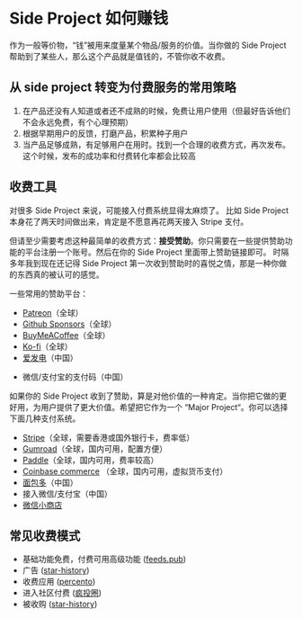 # Side Project 如何赚钱

作为一般等价物，“钱”被用来度量某个物品/服务的价值。当你做的 Side Project 帮助到了某些人，那么这个产品就是值钱的，不管你收不收费。

## 从 side project 转变为付费服务的常用策略

1. 在产品还没有人知道或者还不成熟的时候，免费让用户使用（但最好告诉他们不会永远免费，有个心理预期）
2. 根据早期用户的反馈，打磨产品，积累种子用户
3. 当产品足够成熟，有足够用户在用时。找到一个合理的收费方式，再次发布。这个时候，发布的成功率和付费转化率都会比较高

## 收费工具

对很多 Side Project 来说，可能接入付费系统显得太麻烦了。
比如 Side Project 本身花了两天时间做出来，肯定是不愿意再花两天接入 Stripe 支付。

但请至少需要考虑这种最简单的收费方式：**接受赞助**。你只需要在一些提供赞助功能的平台注册一个账号。然后在你的 Side Project 里面带上赞助链接即可。
时隔多年我到现在还记得 Side Project 第一次收到赞助时的喜悦之情，那是一种你做的东西真的被认可的感觉。

一些常用的赞助平台：

- [Patreon](https://www.patreon.com/)（全球）
- [Github Sponsors](https://github.com/sponsors/)（全球）
- [BuyMeACoffee](https://buymeacoffee.com/)（全球）
- [Ko-fi](https://ko-fi.com/?)（全球）
- [爱发电](https://afdian.net/)（中国）
<!-- - [面包多的顿顿饭](https://dun.mianbaoduo.com/)（中国） -->
- 微信/支付宝的支付码（中国）

如果你的 Side Project 收到了赞助，算是对他价值的一种肯定。当你把它做的更好用，为用户提供了更大价值。希望把它作为一个 “Major Project“。你可以选择下面几种支付系统。

- [Stripe](https://stripe.com/)（全球，需要香港或国外银行卡，费率低）
- [Gumroad](https://gumroad.com/)（全球，国内可用，配置方便）
- [Paddle](https://www.paddle.com/)（全球，国内可用，费率较高）
- [Coinbase commerce](https://commerce.coinbase.com/) （全球，国内可用，虚拟货币支付）
- [面包多](https://mbd.pub/)（中国）
- 接入微信/支付宝（中国）
- [微信小商店](https://shop.weixin.qq.com/)

## 常见收费模式

- 基础功能免费，付费可用高级功能 ([feeds.pub](https://feeds.pub))
- 广告 ([star-history](https://star-history.com))
- 收费应用 ([percento](https://www.percento.app/))
- 进入社区付费 ([疯投圈](https://crazy.capital/))
- 被收购 ([star-history](https://star-history.com))
